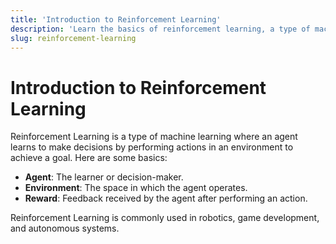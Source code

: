 ```yaml
---
title: 'Introduction to Reinforcement Learning'
description: 'Learn the basics of reinforcement learning, a type of machine learning where an agent learns to make decisions by interacting with an environment.'
slug: reinforcement-learning
---
```


# Introduction to Reinforcement Learning

Reinforcement Learning is a type of machine learning where an agent learns to make decisions by performing actions in an environment to achieve a goal. Here are some basics:

- **Agent**: The learner or decision-maker.
- **Environment**: The space in which the agent operates.
- **Reward**: Feedback received by the agent after performing an action.

Reinforcement Learning is commonly used in robotics, game development, and autonomous systems.
